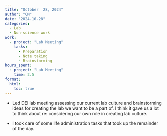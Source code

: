 ```yaml
---
title: "October  28, 2024"
author: "CM"
date: "2024-10-28"
categories:
  - Lab
  - Non-science work
work:
  - project: "Lab Meeting"
    tasks: 
      - Preparation
      - Note taking
      - Brainstorming
hours_spent:
  - project: "Lab Meeting"
    time: 2.5
format:
  html:
    toc: true
---
```


* Led DEI lab meeting assessing our current lab culture and brainstorming ideas for creating the lab we want to be a part of. I think it gave us a lot to think about re: considering our own role in creating lab culture.\

* I took care of some life administration tasks that took up the remainder of the day.

